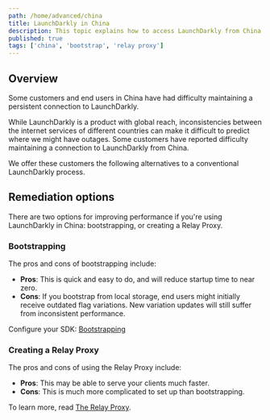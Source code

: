 ```yaml
---
path: /home/advanced/china
title: LaunchDarkly in China
description: This topic explains how to access LaunchDarkly from China.
published: true
tags: ['china', 'bootstrap', 'relay proxy']
---
```


## Overview

Some customers and end users in China have had difficulty maintaining a persistent connection to LaunchDarkly.

While LaunchDarkly is a product with global reach, inconsistencies between the internet services of different countries can make it difficult to predict where we might have outages. Some customers have reported difficulty maintaining a connection to LaunchDarkly from China.

We offer these customers the following alternatives to a conventional LaunchDarkly process.

## Remediation options

There are two options for improving performance if you're using LaunchDarkly in China: bootstrapping, or creating a Relay Proxy.

### Bootstrapping

The pros and cons of bootstrapping include:
- **Pros**: This is quick and easy to do, and will reduce startup time to near zero.
- **Cons**: If you bootstrap from local storage, end users might initially receive outdated flag variations. New variation updates will still suffer from inconsistent performance.

<LearnMoreSdk>

Configure your SDK: [Bootstrapping](/sdk/features/bootstrapping#javascript)

</LearnMoreSdk>

### Creating a Relay Proxy

The pros and cons of using the Relay Proxy include:
- **Pros**: This may be able to serve your clients much faster.
- **Cons**: This is much more complicated to set up than bootstrapping.

To learn more, read [The Relay Proxy](/home/relay-proxy).